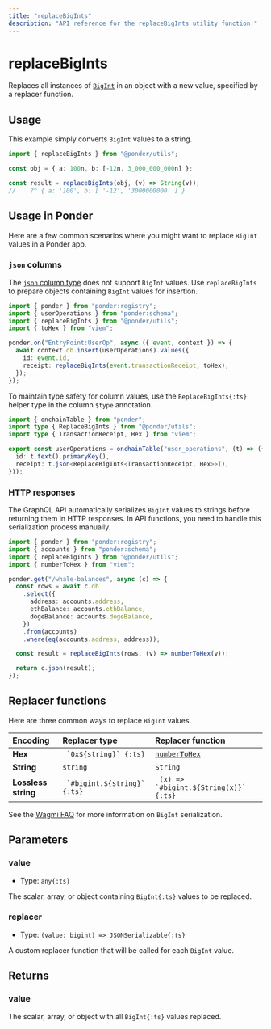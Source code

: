 ```yaml
---
title: "replaceBigInts"
description: "API reference for the replaceBigInts utility function."
---
```



# replaceBigInts

Replaces all instances of [`BigInt`](https://developer.mozilla.org/en-US/docs/Web/JavaScript/Reference/Global_Objects/BigInt) in an object with a new value, specified by a replacer function.

## Usage

This example simply converts `BigInt` values to a string.

```ts filename="index.ts" {5}
import { replaceBigInts } from "@ponder/utils";

const obj = { a: 100n, b: [-12n, 3_000_000_000n] };

const result = replaceBigInts(obj, (v) => String(v));
//    ?^ { a: '100', b: [ '-12', '3000000000' ] }
```

## Usage in Ponder

Here are a few common scenarios where you might want to replace `BigInt` values in a Ponder app.

### `json` columns

The [`json` column type](/docs/schema#json-type) does not support `BigInt` values. Use `replaceBigInts` to prepare objects containing `BigInt` values for insertion.

```ts filename="src/index.ts" {2,9}
import { ponder } from "ponder:registry";
import { userOperations } from "ponder:schema";
import { replaceBigInts } from "@ponder/utils";
import { toHex } from "viem";

ponder.on("EntryPoint:UserOp", async ({ event, context }) => {
  await context.db.insert(userOperations).values({
    id: event.id,
    receipt: replaceBigInts(event.transactionReceipt, toHex),
  });
});
```

To maintain type safety for column values, use the `ReplaceBigInts{:ts}` helper type in the column `$type` annotation.

```ts filename="ponder.schema.ts" {1,7}
import { onchainTable } from "ponder";
import type { ReplaceBigInts } from "@ponder/utils";
import type { TransactionReceipt, Hex } from "viem";

export const userOperations = onchainTable("user_operations", (t) => ({
  id: t.text().primaryKey(),
  receipt: t.json<ReplaceBigInts<TransactionReceipt, Hex>>(),
}));
```

### HTTP responses

The GraphQL API automatically serializes `BigInt` values to strings before returning them in HTTP responses. In API functions, you need to handle this serialization process manually.

```ts filename="src/api/index.ts" {2,16}
import { ponder } from "ponder:registry";
import { accounts } from "ponder:schema";
import { replaceBigInts } from "@ponder/utils";
import { numberToHex } from "viem";

ponder.get("/whale-balances", async (c) => {
  const rows = await c.db
    .select({
      address: accounts.address,
      ethBalance: accounts.ethBalance,
      dogeBalance: accounts.dogeBalance,
    })
    .from(accounts)
    .where(eq(accounts.address, address));

  const result = replaceBigInts(rows, (v) => numberToHex(v));

  return c.json(result);
});
```

## Replacer functions

Here are three common ways to replace `BigInt` values.

| Encoding            | Replacer type                  | Replacer function                                                 |
| :------------------ | :----------------------------- | :---------------------------------------------------------------- |
| **Hex**             | `` `0x${string}` {:ts}``       | [`numberToHex`](https://viem.sh/docs/utilities/toHex#numbertohex) |
| **String**          | `string`                       | `String`                                                          |
| **Lossless string** | `` `#bigint.${string}` {:ts}`` | `` (x) => `#bigint.${String(x)}` {:ts}``                          |

See the [Wagmi FAQ](https://wagmi.sh/react/guides/faq#bigint-serialization) for more information on `BigInt` serialization.

## Parameters

### value

- Type: `any{:ts}`

The scalar, array, or object containing `BigInt{:ts}` values to be replaced.

### replacer

- Type: `(value: bigint) => JSONSerializable{:ts}`

A custom replacer function that will be called for each `BigInt` value.

## Returns

### value

The scalar, array, or object with all `BigInt{:ts}` values replaced.
